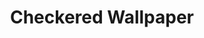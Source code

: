 ---
title: "Checkered Wallpaper"
meta_title: "Checkered Wallpaper craft"
description: "Craft de Checkered Wallpaper"
rank: "s"
draft: false
name: "Checkered Wallpaper"
recipe_img: "https://wiki.pokexgames.com/images/e/e9/Checkered_Wallpaper.png"
level: 105
craft_time: 18000
result: 1
value_npc: 1
ingredients:
  - name: "Drawing Clipboard"
    quantity: 25
    item_img: "https://wiki.pokexgames.com/images/3/36/Drawing_Clipboard.png"
    value_npc: 1
  - name: "Petite Leaves"
    quantity: 22
    item_img: "https://wiki.pokexgames.com/images/e/e4/Petite_Leaves.png"
    value_npc: 1
  - name: "Cave Nail"
    quantity: 13
    item_img: "https://wiki.pokexgames.com/images/a/af/Cave_Nail.png"
    value_npc: 1
  - name: "Solid Head"
    quantity: 2
    item_img: "https://wiki.pokexgames.com/images/7/74/Solid_Head.png"
    value_npc: 1
---